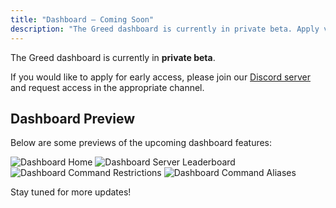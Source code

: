 ```yaml
---
title: "Dashboard – Coming Soon"
description: "The Greed dashboard is currently in private beta. Apply via our Discord server."
---
```


The Greed dashboard is currently in **private beta**.

If you would like to apply for early access, please join our [Discord server](https://discord.gg/greedbot) and request access in the appropriate channel.

## Dashboard Preview

Below are some previews of the upcoming dashboard features:


![Dashboard Home](../images/dashboard/dashboard-1.png)
![Dashboard Server Leaderboard](../images/dashboard/dashboard-2.png)
![Dashboard Command Restrictions](../images/dashboard/dashboard-3.png)
![Dashboard Command Aliases](../images/dashboard/dashboard-5.png)


Stay tuned for more updates! 
